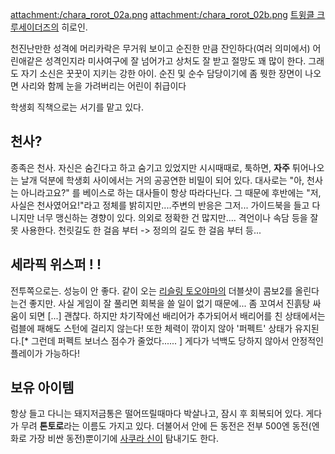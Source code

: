 attachment:/chara_rorot_02a.png attachment:/chara_rorot_02b.png
[[트윙클 크루세이더즈]]의 히로인.

천진난만한 성격에 머리카락은 무거워 보이고 순진한 만큼 잔인하다(여러 의미에서) 어린애같은 성격인지라 미사여구에 잘 넘어가고 상처도 잘 받고 절망도 꽤 많이 한다. 그래도 자기 소신은 꿋꿋이 지키는 강한 아이. 순진 및 순수 담당이기에 좀 뭣한 장면이 나오면 사리와 함께 눈을 가려버리는 어린이 취급이다

학생회 직책으로는 서기를 맡고 있다.

== 천사? ==
종족은 천사. 자신은 숨긴다고 하고 숨기고 있었지만 시시때때로, 툭하면, '''자주''' 튀어나오는 날개 덕분에 학생회 사이에서는 거의 공공연한 비밀이 되어 있다. 대사로는 "아, 천사는 아니라고요?" 를 베이스로 하는 대사들이 항상 따라다닌다. 그 때문에 후반에는 "저, 사실은 천사였어요!"라고 정체를 밝히지만....주변의 반응은 그저... 가이드북을 들고 다니지만 너무 맹신하는 경향이 있다. 의외로 정확한 건 많지만.... 격언이나 속담 등을 잘못 사용한다. 천릿길도 한 걸음 부터 -> 정의의 길도 한 걸음 부터 등...

== 세라픽 위스퍼 ! ! ==

전투쪽으로는. 성능이 안 좋다. 같이 오는 [[리슬링 토오야마]]의 더블샷이 콤보2를 올린다는건 좋지만. 사실 게임이 잘 풀리면 회복을 쓸 일이 없기 때문에... 좀 꼬여서 진흙탕 싸움이 되면 [...] 괜찮다.
하지만 차기작에선 배리어가 추가되어서 배리어를 친 상태에서는 럼블에 패해도 스턴에 걸리지 않는다! 또한 체력이 깎이지 않아 '퍼펙트' 상태가 유지된다.[* 그런데 퍼펙트 보너스 점수가 줄었다...... ] 게다가 넉백도 당하지 않아서 안정적인 플레이가 가능하다!

== 보유 아이템 ==
항상 들고 다니는 돼지저금통은 떨어뜨릴때마다 박살나고, 잠시 후 회복되어 있다. 게다가 무려 '''톤토로'''라는 이름도 가지고 있다. 더불어서 안에 든 동전은 전부 500엔 동전(엔화로 가장 비싼 동전)뿐이기에 [[사쿠라 신]]이 탐내기도 한다.

